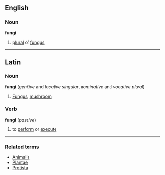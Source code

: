 ==English==
===Noun===
'''fungi'''
#[[plural]] of [[fungus]]
----
==Latin==
===Noun===
'''fungi'''  (''genitive'' and ''locative'' ''singular'', ''nominative'' and ''vocative'' ''plural'')
#[[Fungus]], [[mushroom]]
===Verb===
'''fungi'''  (''passive'')
#to [[perform]] or [[execute]]
----
{{Taxonomy|Kingdom|[[Fungi]]|(in the [[Domain]] ''[[Eukaryota]]'') over 100,000 [[species]] of [[organism]]s that are similar to [[plant]]s but do not contain [[chlorophyll]]; they comprise the ''[[Ascomycota]]'', ''[[Basidiomycota]]'', ''[[Chytridiomycota]]'', ''[[Zygomycota]]'' and ''[[Glomeromycota]]'' [[Phyla]]}}
{{wikipedia}}
===Related terms===
*[[Animalia]]
*[[Plantae]]
*[[Protista]]
